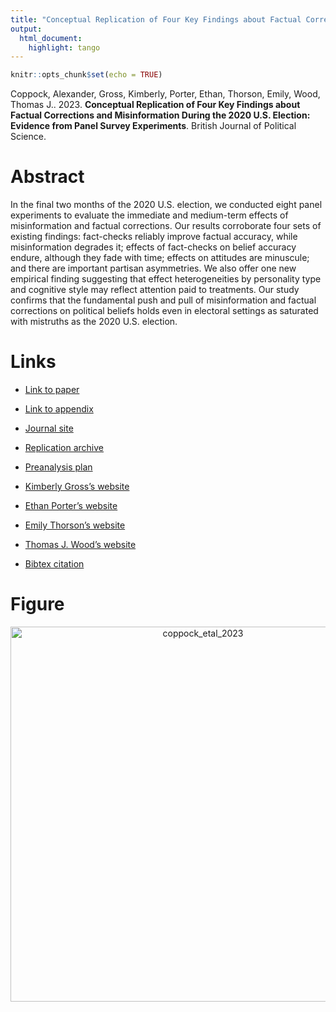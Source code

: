 ```yaml
---
title: "Conceptual Replication of Four Key Findings about Factual Corrections and Misinformation During the 2020 U.S. Election: Evidence from Panel Survey Experiments"
output:
  html_document:
    highlight: tango
---
```


```r
knitr::opts_chunk$set(echo = TRUE)
```

Coppock, Alexander, Gross, Kimberly, Porter, Ethan, Thorson, Emily, Wood, Thomas J.. 2023. <b>Conceptual Replication of Four Key Findings about Factual Corrections and Misinformation During the 2020 U.S. Election: Evidence from Panel Survey Experiments</b>. British Journal of Political Science.

# Abstract
In the final two months of the 2020 U.S. election, we conducted eight panel experiments to evaluate the immediate and medium-term effects of misinformation and factual corrections. Our results corroborate four sets of existing findings: fact-checks reliably improve factual accuracy, while misinformation degrades it; effects of fact-checks on belief accuracy endure, although they fade with time; effects on attitudes are minuscule; and there are important partisan asymmetries. We also offer one new empirical finding suggesting that effect heterogeneities by personality type and cognitive style may reflect attention paid to treatments. Our study confirms that the fundamental push and pull of misinformation and factual corrections on political beliefs holds even in electoral settings as saturated with mistruths as the 2020 U.S. election.

# Links
 - <a href='coppock_etal_2023.pdf' target='_blank'>Link to paper</a>
 - <a href='coppock_etal_2023_appendix.pdf'target='_blank'>Link to appendix</a>
 - <a href='https://doi.org/10.1017/S0007123422000631'target='_blank'>Journal site</a>
 - <a href='https://doi.org/10.7910/DVN/WQXZUP'target='_blank'>Replication archive</a>
 - <a href='https://osf.io/2hnv5'target='_blank'>Preanalysis plan</a>

 - <a href= 'https://smpa.gwu.edu/kimberly-gross' target='_blank'>Kimberly Gross's website</a>
 - <a href= 'http://www.ethanporter.com' target='_blank'>Ethan Porter's website</a>
 - <a href= 'https://www.maxwell.syr.edu/directory/emily-thorson' target='_blank'>Emily Thorson's website</a>
 - <a href= 'https://polisci.osu.edu/people/wood.1080' target='_blank'>Thomas J. Wood's website</a>
 - <a href='coppock_etal_2023.txt'target='_blank'>Bibtex citation</a>

# Figure
<center><img src="display_figures/coppock_etal_2023_display.png" alt="coppock_etal_2023" width="600"></center>
